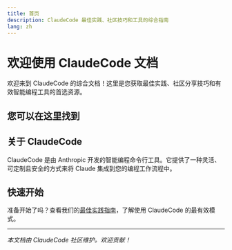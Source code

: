 ```yaml
---
title: 首页
description: ClaudeCode 最佳实践、社区技巧和工具的综合指南
lang: zh
---
```


# 欢迎使用 ClaudeCode 文档

欢迎来到 ClaudeCode 的综合文档！这里是您获取最佳实践、社区分享技巧和有效智能编程工具的首选资源。

## 您可以在这里找到

<Cards>
  <Card 
    title="最佳实践" 
    description="学习使用 Claude 进行有效智能编程的成熟技术"
    href="/docs/zh/best-practices/best-practices" 
  />
  <Card 
    title="社区技巧" 
    description="发现 ClaudeCode 社区分享的技巧和窍门"
    href="/docs/zh/community-tips" 
  />
  <Card 
    title="提示词与工具" 
    description="访问精选的提示词和有用的工作流工具"
    href="/docs/zh/tools" 
  />
</Cards>

## 关于 ClaudeCode

ClaudeCode 是由 Anthropic 开发的智能编程命令行工具。它提供了一种灵活、可定制且安全的方式来将 Claude 集成到您的编程工作流程中。

## 快速开始

准备开始了吗？查看我们的[最佳实践指南](/docs/zh/best-practices/claude-code-best-practices)，了解使用 ClaudeCode 的最有效模式。

---

*本文档由 ClaudeCode 社区维护。欢迎贡献！*
